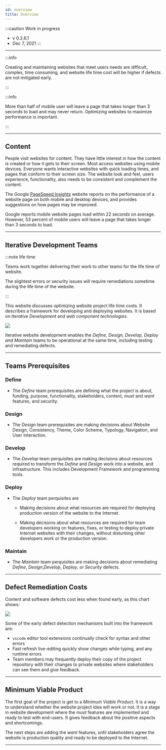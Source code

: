 ```yaml
---
id: overview
title: Overview
---
```


:::caution Work in progress
- v 0.2.6.1
- Dec 7, 2021
:::

---
:::info

Creating and maintaining websites that meet users needs are difficult, complex, time consuming, and website life time cost will be higher if defects are not mitigated early.

:::

:::info

More than half of mobile user will leave a page that takes longer than 3 seconds to load and may never return. Optimizing websites to maximize performance is important.

:::

---

## Content

People visit websites for content. They have little interest in how the content is created or how it gets to their screen. Most access websites using mobile devices. Everyone wants interactive websites with quick loading times, and pages that conform to their screen size. The website look and feel, users experience, functionality, also needs to be consistent and complement the content.

The Google [PageSpeed Insights](https://pagespeed.web.dev/) website reports on the performance of a website page on both mobile and desktop devices, and provides suggestions on how pages may be improved.

Google reports mobile website pages load within 22 seconds on average. However, 53 percent of mobile users will leave a page that takes longer than 3 seconds to load.

---

## Iterative Development Teams

:::note life time

Teams work together delivering their work to other teams for the life time of website.

The slightest errors or security issues will require remediations sometime during the life time of the website.

:::

This website discusses optimizing website project life time costs. It describes a framework for developing and deploying websites. It is based on _Iterative Development_ and _web component technologies_.

<img src="/img/IterativeDev.png" height={400} width={300} />

Iterative website development enables the _Define, Design, Develop, Deploy and Maintain_ teams to be operational at the same time, including testing and remediating defects.

---

## Teams Prerequisites

### Define

- The _Define_ team prerequisites are defining what the project is about, funding, purpose, functionality, stakeholders, content, _must_ and _want_ features, and security.

### Design

- The _Design_ team prerequisites are making decisions about Website Design, Consistency, Theme, Color Scheme, Typology, Navigation, and User Interaction.

### Develop

- The _Develop_ team perquisites are making decisions about resources required to transform the _Define_ and _Design_ work into a website, and infrastructure. This includes Development Framework and programming tools.

### Deploy

- The _Deploy_ team perquisites are

  - Making decisions about what resources are required for deploying production version of the website to the Internet.

  - Making decisions about what resources are required for team developers working on features, fixes, or testing to deploy private Internet websites with their changes, without disturbing other developers work or the production version.

### Maintain

- The _Maintain_ team perquisites are making decisions about remediating _Define_, _Design_,_Develop_, _Deploy_, or _Security_ defects.

---

## Defect Remediation Costs

Content and software defects cost less when found early, as this chart shows:

<img src="/img/bugFixChart.jpg" height={300} width={600} />

Some of the early defect detection mechanisms built into the framework are:

- `vscode` editor tool extensions continually check for syntax and other errors
- Fast refresh live-editing quickly show changes while typing, and any runtime errors
- Team members may frequently deploy their copy of the project repository with their changes to private websites where stakeholders can see them and give feedback.

---

## Minimum Viable Product

The first goal of the project is get to a _Minimum Viable Product_. It is a way to understand whether the website project idea will work or not. It is a stage in website development where the _must_ features are implemented and ready to test with end-users. It gives feedback about the positive aspects and shortcomings.

The next steps are adding the _want_ features, until stakeholders agree the website is production quality and ready to be deployed to the Internet.

---
